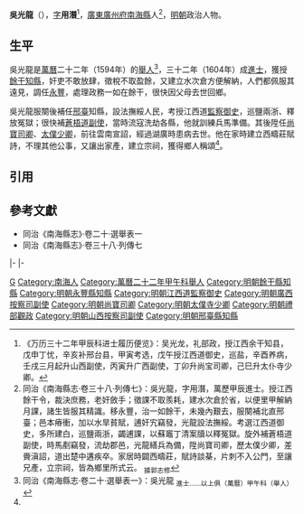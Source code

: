 '''吳光龍'''（{{bd|16世紀||17世紀}}），[[表字|字]]'''用潛'''<ref>《万历三十二年甲辰科进士履历便览》：吴光龙，礼部政，授江西余干知县，戊申丁忧，辛亥补邢台县，甲寅考选，戊午授江西道御史，巡盐，辛酉养病，壬戌三月起升山西副使，丙寅升广西副使，丁卯升尚宝司卿，己巳升太仆寺少卿。</ref>，[[廣東等處承宣布政使司|廣東]][[廣州府|廣州府]][[南海縣|南海縣]]人<ref name=djs>同治《南海縣志·卷三十八·列傳七》：吳光龍，字用潛，萬歷甲辰進士。授江西餘干令，裁決庶務，老奸斂手；徵課不取羨耗，建水次倉於省，以便里甲解納月課，諸生皆服其精識。移永豐，治一如餘干，未幾內艱去，服闋補北直邢臺；邑本瘠衝，加以水旱貧賦，逋奸宄竊發，光龍設法撫綏。考選江西道御史，多所建白，巡鹽兩浙，蠲逋課，以蘇竈丁清案牘以釋冤獄。旋外補蒼梧道副使，時馬剷竊發，流劫郡邑，光龍繕兵為備，陞尚寶司卿，歷太僕少卿，差賫滇詔，道出楚中遘疾卒。家居時闢西疇莊，賦詩談棊，片刺不入公門，至讓兄產，立宗祠，皆為鄉里所式云。 <sub>據郭志修</sub></ref>，[[明朝|明朝]]政治人物。

==生平==
吳光龍是[[萬曆|萬曆]]二十二年（1594年）的[[舉人|舉人]]<ref>同治《南海縣志·卷二十·選舉表一》：吳光龍 <sub>進士……以上俱（萬曆）甲午科（舉人）</sub></ref>，三十二年（1604年）成[[進士|進士]]，獲授[[餘干縣|餘干]][[知縣|知縣]]，奸吏不敢放肆，徵稅不取盈餘，又建立水次倉方便解納，人們都佩服其遠見，調任[[永豐縣|永豐]]，處理政務一如在餘干，很快因父母去世回鄉。

吳光龍服闋後補任[[邢臺縣|邢臺]]知縣，設法撫綏人民，考授江西道[[監察御史|監察御史]]，巡鹽兩浙、釋放冤獄；很快補[[蒼梧道|蒼梧道]][[副使|副使]]，當時流寇洗劫各縣，他就訓練兵馬準備。其後陞任[[尚寶卿|尚寶司卿]]、[[太僕寺|太僕]][[太僕卿|少卿]]，前往雲南宣詔，經過湖廣時患病去世。他在家時建立西疇莊賦詩，不理其他公事，又讓出家產，建立宗祠，獲得鄉人稱頌<ref name=djs/>。

==引用==
{{reflist}}

==參考文獻==
*同治《南海縣志》·卷二十·選舉表一
*同治《南海縣志》·卷三十八·列傳七

{{start box}}
{{s-off}}
{{s-before|[[楊紹忠|楊紹忠]]}}
{{s-title|明朝餘干縣知縣|萬曆年間}}
{{s-after|[[朱炳文|朱炳文]]}}
|-
{{s-before|[[陳儀_(海澄)|陳儀]]}}
{{s-title|明朝永豐縣知縣|萬曆年間}}
{{s-after|[[秦延烝|秦延烝]]}}
|-
{{s-before|[[王以悟|王以悟]]}}
{{s-title|明朝邢臺縣知縣|萬曆年間}}
{{s-after|[[李魯生|李魯生]]}}
{{end box}}

{{萬曆三十二年甲辰科殿試金榜}}

[[Category:吴姓|G]]
[[Category:南海人|Category:南海人]]
[[Category:萬曆二十二年甲午科舉人|Category:萬曆二十二年甲午科舉人]]
[[Category:明朝餘干縣知縣|Category:明朝餘干縣知縣]]
[[Category:明朝永豐縣知縣|Category:明朝永豐縣知縣]]

[[Category:明朝江西道監察御史|Category:明朝江西道監察御史]]
[[Category:明朝廣西按察司副使|Category:明朝廣西按察司副使]]
[[Category:明朝尚寶司卿|Category:明朝尚寶司卿]]
[[Category:明朝太僕寺少卿|Category:明朝太僕寺少卿]]
[[Category:明朝禮部觀政|Category:明朝禮部觀政]]
[[Category:明朝山西按察司副使|Category:明朝山西按察司副使]]
[[Category:明朝邢臺縣知縣|Category:明朝邢臺縣知縣]]